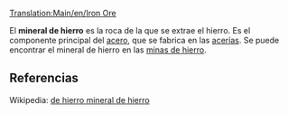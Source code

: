 [[Translation:Main/en/Iron Ore]]{{en/-}}
{{es/Carga| carga  = Mineral de hierro
| imagen = IronOre.png
| producida =[[Main/es/Mina de hierro|Mina de hierro]]
| aceptada  =[[Main/es/Acería|Acería]]
}}

El '''mineral de hierro''' es la roca de la que se extrae el hierro. Es el componente principal del [[Main/es/acero|acero]], que se fabrica en las [[Main/es/acería|acerías]]. Se puede encontrar el mineral de hierro en las [[Main/es/mina de hierro|minas de hierro]].

==Referencias==
Wikipedia: [http://www.wikipedia.org/wiki/es:mineral de hierro mineral de hierro]